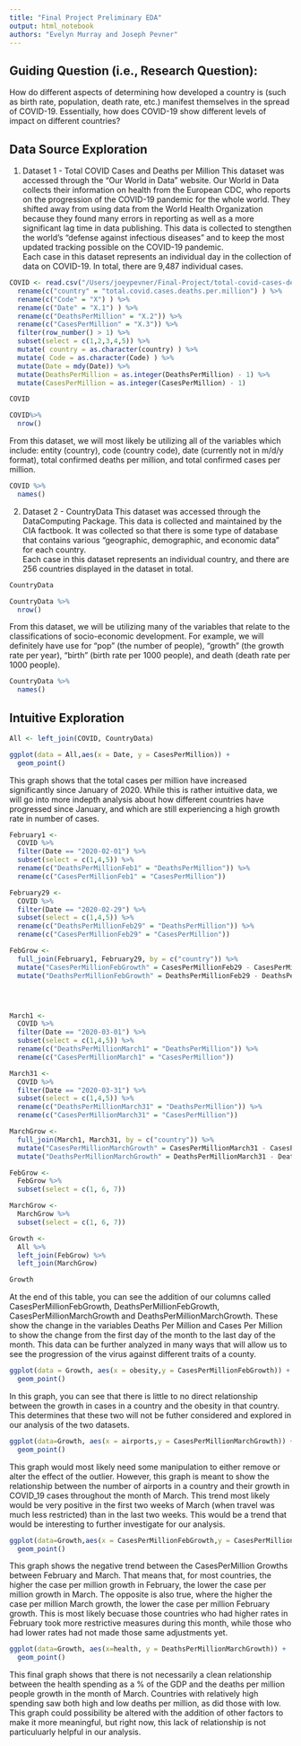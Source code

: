```yaml
---
title: "Final Project Preliminary EDA"
output: html_notebook
authors: "Evelyn Murray and Joseph Pevner"
---
```



## Guiding Question (i.e., Research Question):

How do different aspects of determining how developed a country is (such as birth rate, population, death rate, etc.) manifest themselves in the spread of COVID-19.  Essentially, how does COVID-19 show different levels of impact on different countries?


## Data Source Exploration

1. Dataset 1 - Total COVID Cases and Deaths per Million
This dataset was accessed through the "Our World in Data" website.  Our World in Data collects their information on health from the European CDC, who reports on the progression of the COVID-19 pandemic for the whole world.  They shifted away from using data from the World Health Organization because they found many errors in reporting as well as a more significant lag time in data publishing.  This data is collected to stengthen the world's "defense against infectious diseases" and to keep the most updated tracking possible on the COVID-19 pandemic.  
Each case in this dataset represents an individual day in the collection of data on COVID-19.  In total, there are 9,487 individual cases.  
```r

COVID <- read.csv("/Users/joeypevner/Final-Project/total-covid-cases-deaths-per-million.csv") %>%
  rename(c("country" = "total.covid.cases.deaths.per.million") ) %>%
  rename(c("Code" = "X") ) %>%
  rename(c("Date" = "X.1") ) %>%
  rename(c("DeathsPerMillion" = "X.2")) %>%
  rename(c("CasesPerMillion" = "X.3")) %>%
  filter(row_number() > 1) %>%
  subset(select = c(1,2,3,4,5)) %>%
  mutate( country = as.character(country) ) %>%
  mutate( Code = as.character(Code) ) %>%
  mutate(Date = mdy(Date)) %>%
  mutate(DeathsPerMillion = as.integer(DeathsPerMillion) - 1) %>%
  mutate(CasesPerMillion = as.integer(CasesPerMillion) - 1)

COVID

```



```r

COVID%>%
  nrow()

```





From this dataset, we will most likely be utilizing all of the variables which include: entity (country), code (country code), date (currently not in m/d/y format), total confirmed deaths per million, and total confirmed cases per million.
```r
COVID %>%
  names()
```





2. Dataset 2 - CountryData
This dataset was accessed through the DataComputing Package.  This data is collected and maintained by the CIA factbook.  It was collected so that there is some type of database that contains various "geographic, demographic, and economic data" for each country.  
Each case in this dataset represents an individual country, and there are 256 countries displayed in the dataset in total. 
```r
CountryData
```


```r


CountryData %>%
  nrow()


```


From this dataset, we will be utilizing many of the variables that relate to the classifications of socio-economic development.  For example, we will definitely have use for "pop" (the number of people), "growth" (the growth rate per year), "birth" (birth rate per 1000 people), and death (death rate per 1000 people). 
```r

CountryData %>%
  names()


```


## Intuitive Exploration

```r
All <- left_join(COVID, CountryData)
```


```r

ggplot(data = All,aes(x = Date, y = CasesPerMillion)) +
  geom_point() 


```
This graph shows that the total cases per million have increased significantly since January of 2020.  While this is rather intuitive data, we will go into more indepth analysis about how different countries have progressed since January, and which are still experiencing a high growth rate in number of cases.
```r

February1 <-
  COVID %>%
  filter(Date == "2020-02-01") %>%
  subset(select = c(1,4,5)) %>%
  rename(c("DeathsPerMillionFeb1" = "DeathsPerMillion")) %>%
  rename(c("CasesPerMillionFeb1" = "CasesPerMillion"))

February29 <- 
  COVID %>%
  filter(Date == "2020-02-29") %>%
  subset(select = c(1,4,5)) %>%
  rename(c("DeathsPerMillionFeb29" = "DeathsPerMillion")) %>%
  rename(c("CasesPerMillionFeb29" = "CasesPerMillion"))

FebGrow <-
  full_join(February1, February29, by = c("country")) %>%
  mutate("CasesPerMillionFebGrowth" = CasesPerMillionFeb29 - CasesPerMillionFeb1) %>%
  mutate("DeathsPerMillionFebGrowth" = DeathsPerMillionFeb29 - DeathsPerMillionFeb1)




March1 <-
  COVID %>%
  filter(Date == "2020-03-01") %>%
  subset(select = c(1,4,5)) %>%
  rename(c("DeathsPerMillionMarch1" = "DeathsPerMillion")) %>%
  rename(c("CasesPerMillionMarch1" = "CasesPerMillion"))

March31 <- 
  COVID %>%
  filter(Date == "2020-03-31") %>%
  subset(select = c(1,4,5)) %>%
  rename(c("DeathsPerMillionMarch31" = "DeathsPerMillion")) %>%
  rename(c("CasesPerMillionMarch31" = "CasesPerMillion"))
```
```r
MarchGrow <-
  full_join(March1, March31, by = c("country")) %>%
  mutate("CasesPerMillionMarchGrowth" = CasesPerMillionMarch31 - CasesPerMillionMarch1) %>%
  mutate("DeathsPerMillionMarchGrowth" = DeathsPerMillionMarch31 - DeathsPerMillionMarch1)


```

```r


FebGrow <-
  FebGrow %>%
  subset(select = c(1, 6, 7))

MarchGrow <-
  MarchGrow %>%
  subset(select = c(1, 6, 7))

Growth <-
  All %>%
  left_join(FebGrow) %>%
  left_join(MarchGrow)

Growth

```
At the end of this table, you can see the addition of our columns called CasesPerMillionFebGrowth, DeathsPerMillionFebGrowth, CasesPerMillionMarchGrowth and DeathsPerMillionMarchGrowth.  These show the change in the variables Deaths Per Million and Cases Per Million to show the change from the first day of the month to the last day of the month.  This data can be further analyzed in many ways that will allow us to see the progression of the virus against different traits of a county.



```r


ggplot(data = Growth, aes(x = obesity,y = CasesPerMillionFebGrowth)) + 
  geom_point() 


```
In this graph, you can see that there is little to no direct relationship between the growth in cases in a country and the obesity in that country.  This determines that these two will not be futher considered and explored in our analysis of the two datasets.

```r
ggplot(data=Growth, aes(x = airports,y = CasesPerMillionMarchGrowth)) +
  geom_point()

```
This graph would most likely need some manipulation to either remove or alter the effect of the outlier.  However, this graph is meant to show the relationship between the number of airports in a country and their growth in COVID_19 cases throughout the month of March.  This trend most likely would be very positive in the first two weeks of March (when travel was much less restricted) than in the last two weeks.  This would be a trend that would be interesting to further investigate for our analysis.




```r

ggplot(data=Growth,aes(x = CasesPerMillionFebGrowth,y = CasesPerMillionMarchGrowth)) +
  geom_point() 


```
This graph shows the negative trend between the CasesPerMillion Growths between February and March.  That means that, for most countries, the higher the case per million growth in February, the lower the case per million growth in March.  The opposite is also true, where the higher the case per million March growth, the lower the case per million February growth.  This is most likely becuase those countries who had higher rates in February took more restrictive measures during this month, while those who had lower rates had not made those same adjustments yet.


```r

ggplot(data=Growth, aes(x=health, y = DeathsPerMillionMarchGrowth)) +
  geom_point() 


```
This final graph shows that there is not necessarily a clean relationship between the health spending as a % of the GDP and the deaths per million people growth in the month of March.  Countries with relatively high spending saw both high and low deaths per million, as did those with low.  This graph could possibility be altered with the addition of other factors to make it more meaningful, but right now, this lack of relationship is not particuluarly helpful in our analysis.
